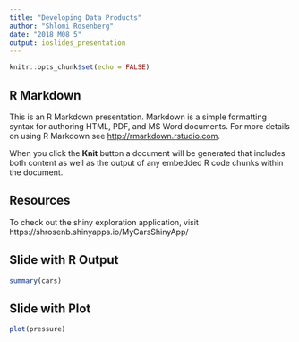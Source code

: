 ```yaml
---
title: "Developing Data Products"
author: "Shlomi Rosenberg"
date: "2018 M08 5"
output: ioslides_presentation
---
```


```r
knitr::opts_chunk$set(echo = FALSE)
```

## R Markdown

This is an R Markdown presentation. Markdown is a simple formatting syntax for authoring HTML, PDF, and MS Word documents. For more details on using R Markdown see <http://rmarkdown.rstudio.com>.

When you click the **Knit** button a document will be generated that includes both content as well as the output of any embedded R code chunks within the document.

## Resources

To check out the shiny exploration application, visit https://shrosenb.shinyapps.io/MyCarsShinyApp/

## Slide with R Output

```r
summary(cars)
```

## Slide with Plot

```r
plot(pressure)
```

